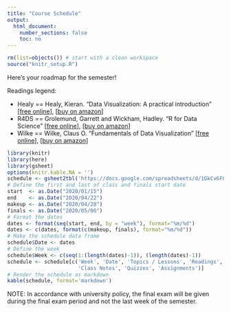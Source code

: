 ```yaml
---
title: "Course Schedule"
output:
  html_document:
    number_sections: false
    toc: no
---
```


```r
rm(list=objects()) # start with a clean workspace
source("knitr_setup.R")
```

Here's your roadmap for the semester!

Readings legend:

- Healy == Healy, Kieran. "Data Visualization: A practical introduction" [[free online](http://socviz.co/)], [[buy on amazon](https://www.amazon.com/Data-Visualization-Introduction-Kieran-Healy/dp/0691181624)]
- R4DS == Grolemund, Garrett and Wickham, Hadley. "R for Data Science" [[free online](https://r4ds.had.co.nz/)], [[buy on amazon](https://www.amazon.com/Data-Science-Transform-Visualize-Model/dp/1491910399)]
- Wilke == Wilke, Claus O. "Fundamentals of Data Visualization" [[free online](https://serialmentor.com/dataviz/)], [[buy on amazon](https://www.amazon.com/Fundamentals-Data-Visualization-Informative-Compelling/dp/1492031089)]

```r
library(knitr)
library(here)
library(gsheet)
options(knitr.kable.NA = '')
schedule <- gsheet2tbl('https://docs.google.com/spreadsheets/d/1GkCv6FGzn7kNU4yC5QyCVAt2OnfS3yK1UVNeG2u0z4g/edit?usp=sharing')
# Define the first and last of class and finals start date
start  <- as.Date("2020/01/15")
end    <- as.Date("2020/04/22")
makeup <- as.Date("2020/04/28")
finals <- as.Date("2020/05/06")
# Format the dates
dates <- format(seq(start, end, by = "week"), format="%m/%d")
dates <- c(dates, format(c(makeup, finals), format="%m/%d"))
# Make the schedule data frame
schedule$Date <- dates
# Define the week
schedule$Week <- c(seq(1:(length(dates)-1)), (length(dates)-1))
schedule <- schedule[c('Week', 'Date', 'Topics / Lessons', 'Readings',
                       'Class Notes', 'Quizzes', 'Assignments')]
# Render the schedule as markdown
kable(schedule, format='markdown')
```
NOTE: In accordance with university policy, the final exam will be given during the final exam period and not the last week of the semester.

